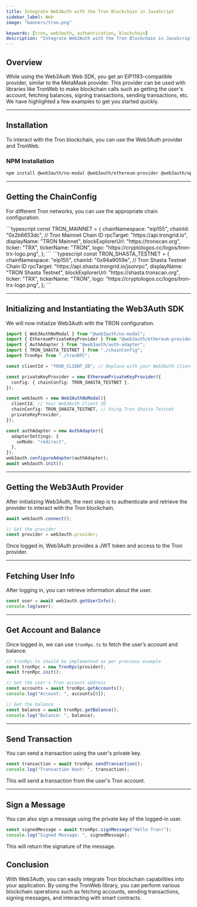 ```yaml
---
title: Integrate Web3Auth with the Tron Blockchain in JavaScript
sidebar_label: Web
image: "banners/tron.png"

keywords: [tron, web3auth, authentication, blockchain]
description: "Integrate Web3Auth with the Tron Blockchain in JavaScript | Documentation - Web3Auth"
---
```



## Overview

While using the Web3Auth Web SDK, you get an EIP1193-compatible provider, similar to the MetaMask
provider. This provider can be used with libraries like TronWeb to make blockchain calls such as
getting the user's account, fetching balances, signing transactions, sending transactions, etc. We
have highlighted a few examples to get you started quickly.

---

## Installation

To interact with the Tron blockchain, you can use the Web3Auth provider and TronWeb.

### NPM Installation

```bash
npm install @web3auth/no-modal @web3auth/ethereum-provider @web3auth/openlogin-adapter @web3auth/wallet-services-plugin tronweb
```

---

## Getting the ChainConfig

For different Tron networks, you can use the appropriate chain configuration.

<Tabs defaultValue="testnet" groupId="chainConfig">
  <TabItem value="mainnet" label="Mainnet">
    ```typescript
    const TRON_MAINNET = {
      chainNamespace: "eip155",
      chainId: "0x2b6653dc", // Tron Mainnet Chain ID
      rpcTarget: "https://api.trongrid.io",
      displayName: "TRON Mainnet",
      blockExplorerUrl: "https://tronscan.org",
      ticker: "TRX",
      tickerName: "TRON",
      logo: "https://cryptologos.cc/logos/tron-trx-logo.png",
    };
    ```
  </TabItem>
  <TabItem value="testnet" label="Testnet (Shasta)">
    ```typescript
    const TRON_SHASTA_TESTNET = {
      chainNamespace: "eip155",
      chainId: "0x94a9059e", // Tron Shasta Testnet Chain ID
      rpcTarget: "https://api.shasta.trongrid.io/jsonrpc",
      displayName: "TRON Shasta Testnet",
      blockExplorerUrl: "https://shasta.tronscan.org",
      ticker: "TRX",
      tickerName: "TRON",
      logo: "https://cryptologos.cc/logos/tron-trx-logo.png",
    };
    ```
  </TabItem>
</Tabs>

---

## Initializing and Instantiating the Web3Auth SDK

We will now initialize Web3Auth with the TRON configuration.

```typescript
import { Web3AuthNoModal } from "@web3auth/no-modal";
import { EthereumPrivateKeyProvider } from "@web3auth/ethereum-provider";
import { AuthAdapter } from "@web3auth/auth-adapter";
import { TRON_SHASTA_TESTNET } from "./chainConfig";
import TronRpc from "./tronRPC";

const clientId = "YOUR_CLIENT_ID"; // Replace with your Web3Auth client ID

const privateKeyProvider = new EthereumPrivateKeyProvider({
  config: { chainConfig: TRON_SHASTA_TESTNET },
});

const web3auth = new Web3AuthNoModal({
  clientId, // Your Web3Auth Client ID
  chainConfig: TRON_SHASTA_TESTNET, // Using Tron Shasta Testnet
  privateKeyProvider,
});

const authAdapter = new AuthAdapter({
  adapterSettings: {
    uxMode: "redirect",
  },
});
web3auth.configureAdapter(authAdapter);
await web3auth.init();
```

---

## Getting the Web3Auth Provider

After initializing Web3Auth, the next step is to authenticate and retrieve the provider to interact
with the Tron blockchain.

```typescript
await web3auth.connect();

// Get the provider
const provider = web3auth.provider;
```

Once logged in, Web3Auth provides a JWT token and access to the Tron provider.

---

## Fetching User Info

After logging in, you can retrieve information about the user.

```typescript
const user = await web3auth.getUserInfo();
console.log(user);
```

---

## Get Account and Balance

Once logged in, we can use `tronRpc.ts` to fetch the user’s account and balance.

```typescript
// tronRpc.ts should be implemented as per previous example
const tronRpc = new TronRpc(provider);
await tronRpc.init();

// Get the user's Tron account address
const accounts = await tronRpc.getAccounts();
console.log("Account: ", accounts[0]);

// Get the balance
const balance = await tronRpc.getBalance();
console.log("Balance: ", balance);
```

---

## Send Transaction

You can send a transaction using the user's private key.

```typescript
const transaction = await tronRpc.sendTransaction();
console.log("Transaction Hash: ", transaction);
```

This will send a transaction from the user's Tron account.

---

## Sign a Message

You can also sign a message using the private key of the logged-in user.

```typescript
const signedMessage = await tronRpc.signMessage("Hello Tron!");
console.log("Signed Message: ", signedMessage);
```

This will return the signature of the message.

## Conclusion

With Web3Auth, you can easily integrate Tron blockchain capabilities into your application. By using
the TronWeb library, you can perform various blockchain operations such as fetching accounts,
sending transactions, signing messages, and interacting with smart contracts.
